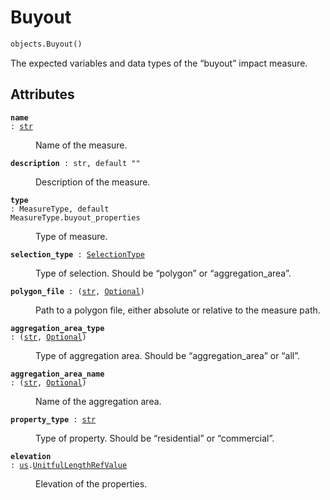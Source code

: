 # Buyout { #flood_adapt.objects.Buyout }

```python
objects.Buyout()
```

The expected variables and data types of the "buyout" impact measure.

## Attributes {.doc-section .doc-section-attributes}

<code>[**name**]{.parameter-name} [:]{.parameter-annotation-sep} [[str](`str`)]{.parameter-annotation}</code>

:   Name of the measure.

<code>[**description**]{.parameter-name} [:]{.parameter-annotation-sep} [str, default \"\"]{.parameter-annotation}</code>

:   Description of the measure.

<code>[**type**]{.parameter-name} [:]{.parameter-annotation-sep} [MeasureType, default MeasureType.buyout_properties]{.parameter-annotation}</code>

:   Type of measure.

<code>[**selection_type**]{.parameter-name} [:]{.parameter-annotation-sep} [[SelectionType](`flood_adapt.objects.measures.measures.SelectionType`)]{.parameter-annotation}</code>

:   Type of selection. Should be "polygon" or "aggregation_area".

<code>[**polygon_file**]{.parameter-name} [:]{.parameter-annotation-sep} [([str](`str`), [Optional](`typing.Optional`))]{.parameter-annotation}</code>

:   Path to a polygon file, either absolute or relative to the measure path.

<code>[**aggregation_area_type**]{.parameter-name} [:]{.parameter-annotation-sep} [([str](`str`), [Optional](`typing.Optional`))]{.parameter-annotation}</code>

:   Type of aggregation area. Should be "aggregation_area" or "all".

<code>[**aggregation_area_name**]{.parameter-name} [:]{.parameter-annotation-sep} [([str](`str`), [Optional](`typing.Optional`))]{.parameter-annotation}</code>

:   Name of the aggregation area.

<code>[**property_type**]{.parameter-name} [:]{.parameter-annotation-sep} [[str](`str`)]{.parameter-annotation}</code>

:   Type of property. Should be "residential" or "commercial".

<code>[**elevation**]{.parameter-name} [:]{.parameter-annotation-sep} [[us](`flood_adapt.objects.forcing.unit_system`).[UnitfulLengthRefValue](`flood_adapt.objects.forcing.unit_system.UnitfulLengthRefValue`)]{.parameter-annotation}</code>

:   Elevation of the properties.
